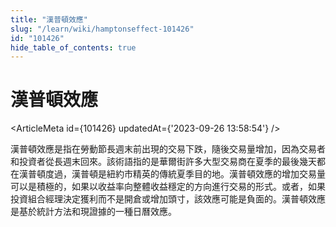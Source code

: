 ```yaml
---
title: "漢普頓效應"
slug: "/learn/wiki/hamptonseffect-101426"
id: "101426"
hide_table_of_contents: true
---
```



# 漢普頓效應

<ArticleMeta id={101426} updatedAt={'2023-09-26 13:58:54'} />
<div className='border-solid border-b border-t-0 my-4 border-[var(--ifm-color-gray-300)]' />

漢普頓效應是指在勞動節長週末前出現的交易下跌，隨後交易量增加，因為交易者和投資者從長週末回來。該術語指的是華爾街許多大型交易商在夏季的最後幾天都在漢普頓度過，漢普頓是紐約市精英的傳統夏季目的地。漢普頓效應的增加交易量可以是積極的，如果以收益率向整體收益穩定的方向進行交易的形式。或者，如果投資組合經理決定獲利而不是開倉或增加頭寸，該效應可能是負面的。漢普頓效應是基於統計方法和現證據的一種日曆效應。
